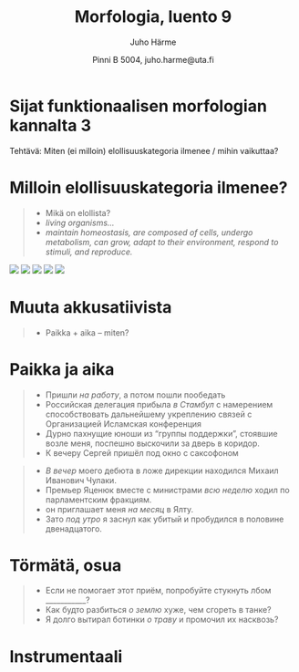 % Morfologia, luento 9
% Juho Härme
% Pinni B 5004, juho.harme@uta.fi


# Sijat funktionaalisen morfologian kannalta 3

Tehtävä: Miten (ei milloin) elollisuuskategoria ilmenee / mihin vaikuttaa?

<!-- Kootaan taululle -->

# Milloin elollisuuskategoria ilmenee?

>- Mikä on elollista?
>- *living organisms...*
>- *maintain homeostasis, are composed of cells, undergo metabolism, can
grow, adapt to their environment, respond to stimuli, and reproduce.*

<article class='imgcont'>

<img src='http://www.livescience.com/images/i/000/037/160/i02/bacteria-generic-130823.jpg' class='incremental'>
<img src='http://www.colady.ru/wp-content/uploads/2013/05/polikistoz.jpg' class='incremental'>
<img src='http://szaopressa.ru/wp-content/uploads/2016/03/7676678.jpg' class='incremental'>
<img src='http://www.clipartkid.com/images/21/numbers-clip-art-royalty-free-numbers-clipart-illustration-225959-jpg-o9dbNe-clipart.jpg' class='incremental'>
<img src='http://www.clipartbest.com/cliparts/MTL/LzG/MTLLzGp6c.jpeg' class='incremental'>

</article>

<!-- aukkoTEHTÄVÄ elollisuudesta -->

# Muuta akkusatiivista

>- Paikka + aika -- miten?

# Paikka ja aika

<article class='vinx' style='color:darkblue;'>
>- Пришли *на работу*, а потом пошли пообедать
>- Российская делегация прибыла *в Стамбул* с намерением способствовать дальнейшему укреплению связей с Организацией Исламская конференция
>- Дурно пахнущие юноши из "группы поддержки", стоявшие возле меня, поспешно выскочили за дверь в коридор. 
>- К вечеру Сергей пришёл под окно с саксофоном
</article>

<article class='vinx' style='color:green;'>
>- *В вечер* моего дебюта в ложе дирекции находился Михаил Иванович Чулаки.
>- Премьер Яценюк вместе с министрами *всю неделю* ходил по парламентским фракциям.
>- он приглашает меня *на месяц* в Ялту.
>- Зато *под утро* я заснул как убитый и пробудился в половине двенадцатого.
</article>


# Törmätä, osua

>- Если не помогает этот приём, попробуйте стукнуть лбом ___________?
>- Как будто разбиться *о землю* хуже, чем сгореть в танке?
>- Я долго вытирал ботинки *о траву* и промочил их насквозь?

# Instrumentaali


<!-- TEKSTI INSTRUmentaalista -->



<!--  pandoc -f markdown -s luento9.Rmd -t slideous -o luento9.html --self-contained --include-in-header=fontheader.html --smart -->


